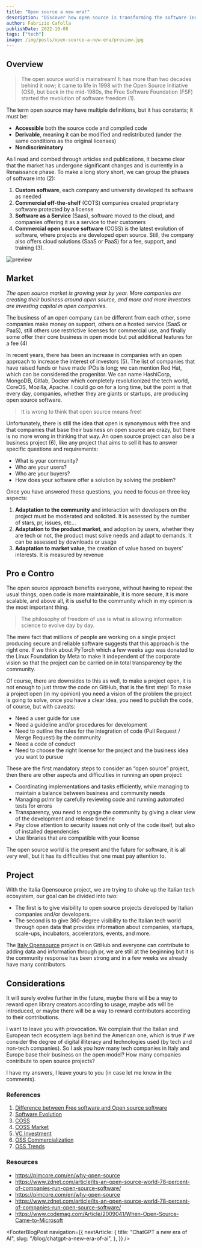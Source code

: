 ```yaml
---
title: "Open source a new era!"
description: "Discover how open source is transforming the software industry: benefits, business models, and the growing role of Italian companies."
author: Fabrizio Cafolla
publishDate: 2022-10-08
tags: ["tech"]
image: /img/posts/open-source-a-new-era/preview.jpg
---
```



## Overview

> The open source world is mainstream! It has more than two decades behind it now; it came to life in 1998 with the Open Source Initiative (OSI), but back in the mid-1980s, the Free Software Foundation (FSF) started the revolution of software freedom (1).

The term open source may have multiple definitions, but it has constants; it must be:

- **Accessible** both the source code and compiled code
- **Derivable**, meaning it can be modified and redistributed (under the same conditions as the original licenses)
- **Nondiscriminatory**

As I read and combed through articles and publications, it became clear that the market has undergone significant changes and is currently in a Renaissance phase. To make a long story short, we can group the phases of software into (2):

1. **Custom software**, each company and university developed its software as needed
2. **Commercial off-the-shelf** (COTS) companies created proprietary software protected by a license
3. **Software as a Service** (Saas), software moved to the cloud, and companies offering it as a service to their customers
4. **Commercial open source software** (COSS) is the latest evolution of software, where projects are developed open source. Still, the company also offers cloud solutions (SaaS or PaaS) for a fee, support, and training (3).

![preview](/img/posts/open-source-a-new-era/preview.jpg)

## Market

_The open source market is growing year by year. More companies are creating their business around open source, and more and more investors are investing capital in open companies._

The business of an open company can be different from each other, some companies make money on support, others on a hosted service (SaaS or PaaS), still others use restrictive licenses for commercial use, and finally some offer their core business in open mode but put additional features for a fee (4)

In recent years, there has been an increase in companies with an open approach to increase the interest of investors (5). The list of companies that have raised funds or have made IPOs is long; we can mention Red Hat, which can be considered the progenitor. We can name HashiCorp, MongoDB, Gitlab, Docker which completely revolutionized the tech world, CoreOS, Mozilla, Apache. I could go on for a long time, but the point is that every day, companies, whether they are giants or startups, are producing open source software.

> It is wrong to think that open source means free!

Unfortunately, there is still the idea that open is synonymous with free and that companies that base their business on open source are crazy, but there is no more wrong in thinking that way. An open source project can also be a business project (6), like any project that aims to sell it has to answer specific questions and requirements:

- What is your community?
- Who are your users?
- Who are your buyers?
- How does your software offer a solution by solving the problem?

Once you have answered these questions, you need to focus on three key aspects:

1. **Adaptation to the community** and interaction with developers on the project must be moderated and solicited. It is assessed by the number of stars, pr, issues, etc…
2. **Adaptation to the product market**, and adoption by users, whether they are tech or not, the product must solve needs and adapt to demands. It can be assessed by downloads or usage
3. **Adaptation to market value**, the creation of value based on buyers’ interests. It is measured by revenue

## Pro e Contro

The open source approach benefits everyone, without having to repeat the usual things, open code is more maintainable, it is more secure, it is more scalable, and above all, it is useful to the community which in my opinion is the most important thing.

> The philosophy of freedom of use is what is allowing information science to evolve day by day.

The mere fact that millions of people are working on a single project producing secure and reliable software suggests that this approach is the right one. If we think about PyTorch which a few weeks ago was donated to the Linux Foundation by Meta to make it independent of the corporate vision so that the project can be carried on in total transparency by the community.

Of course, there are downsides to this as well, to make a project open, it is not enough to just throw the code on GitHub, that is the first step! To make a project open (in my opinion) you need a vision of the problem the project is going to solve, once you have a clear idea, you need to publish the code, of course, but with caveats:

- Need a user guide for use
- Need a guideline and/or procedures for development
- Need to outline the rules for the integration of code (Pull Request / Merge Request) by the community
- Need a code of conduct
- Need to choose the right license for the project and the business idea you want to pursue

These are the first mandatory steps to consider an “open source” project, then there are other aspects and difficulties in running an open project:

- Coordinating implementations and tasks efficiently, while managing to maintain a balance between business and community needs
- Managing pr/mr by carefully reviewing code and running automated tests for errors
- Transparency, you need to engage the community by giving a clear view of the development and release timeline
- Pay close attention to security issues not only of the code itself, but also of installed dependencies
- Use libraries that are compatible with your license

The open source world is the present and the future for software, it is all very well, but it has its difficulties that one must pay attention to.

## Project

With the Italia Opensource project, we are trying to shake up the Italian tech ecosystem, our goal can be divided into two:

- The first is to give visibility to open source projects developed by Italian companies and/or developers.
- The second is to give 360-degree visibility to the Italian tech world through open data that provides information about companies, startups, scale-ups, incubators, accelerators, events, and more.

The [Italy Opensource](https://github.com/italia-opensource) project is on GitHub and everyone can contribute to adding data and information through pr, we are still at the beginning but it is the community response has been strong and in a few weeks we already have many contributors.

## Considerations

It will surely evolve further in the future, maybe there will be a way to reward open library creators according to usage, maybe ads will be introduced, or maybe there will be a way to reward contributors according to their contributions.

I want to leave you with provocation. We complain that the Italian and European tech ecosystem lags behind the American one, which is true if we consider the degree of digital illiteracy and technologies used (by tech and non-tech companies). So I ask you how many tech companies in Italy and Europe base their business on the open model? How many companies contribute to open source projects?

I have my answers, I leave yours to you (in case let me know in the comments).

### References

1. [Difference between Free software and Open source software](https://www.geeksforgeeks.org/difference-between-free-software-and-open-source-software)
2. [Software Evolution](https://medium.com/gitlab-magazine/enterprise-software-evolution-from-custom-to-cots-to-saas-to-coss-879611a944d)
3. [COSS](https://coss.fi/en/opensource/)
4. [COSS Market](https://hackernoon.com/wtf-is-commercial-open-source-software-ep143e5t)
5. [VC Investment](https://www.zdnet.com/article/open-source-growth-and-venture-capital-investment-data-databases-challenges-and-opportunities/)
6. [OSS Commercialization](https://future.com/open-source-community-commercialization/)
7. [OSS Trends](https://www.synopsys.com/blogs/software-security/open-source-trends-ossra-report)

### Resources

- https://pimcore.com/en/why-open-source
- https://www.zdnet.com/article/its-an-open-source-world-78-percent-of-companies-run-open-source-software/
- https://pimcore.com/en/why-open-source
- https://www.zdnet.com/article/its-an-open-source-world-78-percent-of-companies-run-open-source-software/
- https://www.codemag.com/Article/2009041/When-Open-Source-Came-to-Microsoft

<FooterBlogPost
  navigation={{
    nextArticle: {
      title: "ChatGPT a new era of AI",
      slug: "/blog/chatgpt-a-new-era-of-ai",
    },
  }}
/>
